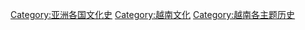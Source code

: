 [[Category:亚洲各国文化史|Category:亚洲各国文化史]]
[[Category:越南文化|Category:越南文化]]
[[Category:越南各主题历史|Category:越南各主题历史]]